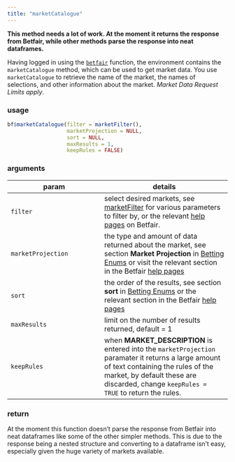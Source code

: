 ```yaml
---
title: "marketCatalogue"
---
```


**This method needs a lot of work.  At the moment it returns the response from Betfair, while other methods parse the response into neat dataframes.**

Having logged in using the [`betfair`](betfair.html) function, the environment contains the `marketCatalogue` method, which can be used to get market data.  You use `marketCatalogue` to retrieve the name of the market, the names of selections, and other information about the market.  _Market Data Request Limits apply_.

### usage

```r
bf$marketCatalogue(filter = marketFilter(),
                   marketProjection = NULL,
                   sort = NULL,
                   maxResults = 1,
                   keepRules = FALSE)
```

### arguments

param | details
------|--------
`filter` | select desired markets, see [marketFilter](marketFilter.html) for various parameters to filter by, or the relevant [help pages](https://api.developer.betfair.com/services/webapps/docs/display/1smk3cen4v3lu3yomq5qye0ni/Betting+Type+Definitions#BettingTypeDefinitions-MarketFilter) on Betfair.
`marketProjection` | the type and amount of data returned about the market, see section **Market Projection** in [Betting Enums](betting_enums.html) or visit the relevant section in the Betfair [help pages](https://api.developer.betfair.com/services/webapps/docs/display/1smk3cen4v3lu3yomq5qye0ni/Betting+Enums#BettingEnums-MarketProjection)
`sort` | the order of the results, see section **sort** in [Betting Enums](betting_enums.html) or the relevant section in the Betfair [help pages](https://api.developer.betfair.com/services/webapps/docs/display/1smk3cen4v3lu3yomq5qye0ni/Betting+Enums#BettingEnums-MarketSort)
`maxResults` | limit on the number of results returned, default = 1
`keepRules` | when **MARKET_DESCRIPTION** is entered into the `marketProjection` paramater it returns a large amount of text containing the rules of the market, by default these are discarded, change `keepRules = TRUE` to return the rules.

### return

At the moment this function doesn't parse the response from Betfair into neat dataframes like some of the other simpler methods.  This is due to the response being a nested structure and converting to a dataframe isn't easy, especially given the huge variety of markets available.

